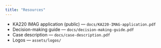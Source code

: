 ```yaml
---
title: "Resources"
---
```

- KA220 IMAG application (public) — `docs/KA220-IMAG-application.pdf`
- Decision-making guide — `docs/decision-making-guide.pdf`
- Case description — `docs/case-description.pdf`
- Logos — `assets/logos/`
